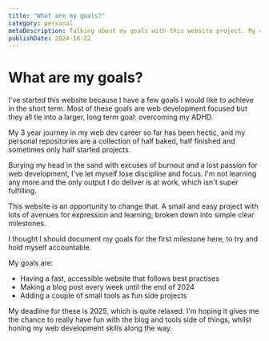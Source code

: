 ```yaml
---
title: "What are my goals?"
category: personal
metaDescription: Talking about my goals with this website project. My current struggles with ADHD, my view for my web development journey.
publishDate: 2024-10-22
---
```


# What are my goals?

I've started this website because I have a few goals I would like to achieve in the short term. Most of these goals are web development focused but they all tie into a larger, long term goal: overcoming my ADHD.

My 3 year journey in my web dev career so far has been hectic, and my personal repositories are a collection of half baked, half finished and sometimes only half started projects.

Burying my head in the sand with excuses of burnout and a lost passion for web development, I've let myself lose discipline and focus. I'm not learning any more and the only output I do deliver is at work, which isn't super fulfilling.

This website is an opportunity to change that. A small and easy project with lots of avenues for expression and learning, broken down into simple clear milestones.

I thought I should document my goals for the first milestone here, to try and hold myself accountable.

My goals are:
- Having a fast, accessible website that follows best practises
- Making a blog post every week until the end of 2024 
- Adding a couple of small tools as fun side projects

My deadline for these is 2025, which is quite relaxed. I'm hoping it gives me the chance to really have fun with the blog and tools side of things, whilst honing my web development skills along the way.
